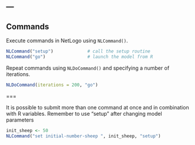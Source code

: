 ---
---

## Commands

Execute commands in NetLogo using `NLCommand()`.

```r
NLCommand("setup")             # call the setup routine 
NLCommand("go")                # launch the model from R
```

Repeat commands using `NLDoCommand()` and specifying a number of iterations. 

```r
NLDoCommand(iterations = 200, "go")
```

===

It is possible to submit more than one command at once and in combination with R variables. Remember to use "setup" after changing model parameters

```r
init_sheep <- 50
NLCommand("set initial-number-sheep ", init_sheep, "setup")
```